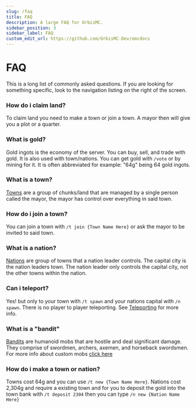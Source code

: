 ```yaml
---
slug: /faq
title: FAQ
description: A large FAQ for OrbisMC.
sidebar_position: 3
sidebar_label: FAQ
custom_edit_url: https://github.com/OrbisMC-Dev/omcdocs
---
```

# FAQ
This is a long list of commonly asked questions. If you are looking for something specific, look to the navigation listing on the right of the screen.

### How do i claim land?
To claim land you need to make a town or join a town. A mayor then will give you a plot or a quarter.
### What is gold?
Gold ingots is the economy of the server. You can buy, sell, and trade with gold. It is also used with town/nations. You can get gold with `/vote` or by mining for it. It is often abbreviated for example:
"64g" being 64 gold ingots.

 ### What is a town?
 [Towns](/towns) are a group of chunks/land that are managed by a single person called the mayor, the mayor has control over everything in said town.
 ### How do i join a town?
 You can join a town with `/t join {Town Name Here}`  or ask the mayor to be invited to said town.
 ### What is a nation?
 [Nations](/nations) are group of towns that a nation leader controls. The capital city is the nation leaders town. The nation leader only controls the capital city, not the other towns within the nation.
 ### Can i teleport?
 Yes! but only to your town with `/t spawn` and your nations capital with `/n spawn`. There is no player to player teleporting. See [Teleporting](/teleports) for more info.
 ### What is a "bandit"
[Bandits](/bandits) are humanoid mobs that are hostile and deal significant damage. They comprise of swordmen, archers, axemen, and horseback swordsmen. For more info about custom mobs [click here](/mobs)
### How do i make a town or nation?
Towns cost 64g and you can use `/t new {Town Name Here}`. Nations cost 2,304g and require a existing town and for you to deposit the gold into the town bank  with `/t deposit 2304` then you can type `/n new {Nation Name Here}`


 
